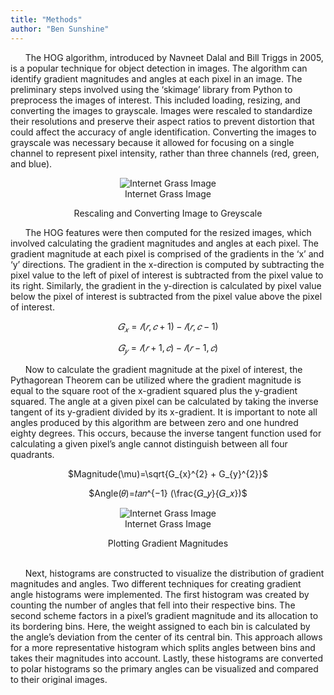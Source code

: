 ```yaml
---
title: "Methods"
author: "Ben Sunshine"
---
```


|       The HOG algorithm, introduced by Navneet Dalal and Bill Triggs in 2005, is a popular technique for object detection in images. The algorithm can identify gradient magnitudes and angles at each pixel in an image. The preliminary steps involved using the ‘skimage’ library from Python to preprocess the images of interest. This included loading, resizing, and converting the images to grayscale. Images were rescaled to standardize their resolutions and preserve their aspect ratios to prevent distortion that could affect the accuracy of angle identification. Converting the images to grayscale was necessary because it allowed for focusing on a single channel to represent pixel intensity, rather than three channels (red, green, and blue).


<div align="center">

::: {#fig-input_image layout-ncol=1}

![Internet Grass Image](images/plots/input_to_rescaled_plot.png){#fig-input_image_to_new}

Rescaling and Converting Image to Greyscale
:::

<div>

<div align="left">

|       The HOG features were then computed for the resized images, which involved calculating the gradient magnitudes and angles at each pixel. The gradient magnitude at each pixel is comprised of the gradients in the ‘x’ and ‘y’ directions. The gradient in the x-direction is computed by subtracting the pixel value to the left of pixel of interest is subtracted from the pixel value to its right. Similarly, the gradient in the y-direction is calculated by pixel value below the pixel of interest is subtracted from the pixel value above the pixel of interest. 

<div>

<div align="center">
$𝐺_𝑥=𝐼(𝑟,𝑐+1)−𝐼(𝑟,𝑐−1)$


$𝐺_𝑦=𝐼(𝑟+1,𝑐)−𝐼(𝑟−1,𝑐)$




<div align="left">

|       Now to calculate the gradient magnitude at the pixel of interest, the Pythagorean Theorem can be utilized where the gradient magnitude is equal to the square root of the x-gradient squared plus the y-gradient squared. The angle at a given pixel can be calculated by taking the inverse tangent of its y-gradient divided by its x-gradient. It is important to note all angles produced by this algorithm are between zero and one hundred eighty degrees. This occurs, because the inverse tangent function used for calculating a given pixel’s angle cannot distinguish between all four quadrants.

<div>

<div align="center">
$Magnitude(\mu)=\sqrt{G_{x}^{2} + G_{y}^{2}}$

$Angle(𝜃)=𝑡𝑎𝑛^{−1} (\frac{𝐺_𝑦}{𝐺_𝑥})$
<div>


::: {#fig-mag_plot layout-ncol=1}

![Internet Grass Image](images/plots/internet_grass_mag.png){#fig-magnitude_grass}

Plotting Gradient Magnitudes
:::

<div>



<div align="left">
|       
|       Next, histograms are constructed to visualize the distribution of gradient magnitudes and angles. Two different techniques for creating gradient angle histograms were implemented. The first histogram was created by counting the number of angles that fell into their respective bins. The second scheme factors in a pixel’s gradient magnitude and its allocation to its bordering bins. Here, the weight assigned to each bin is calculated by the angle’s deviation from the center of its central bin. This approach allows for a more representative histogram which splits angles between bins and takes their magnitudes into account. Lastly, these histograms are converted to polar histograms so the primary angles can be visualized and compared to their original images.
<div>

